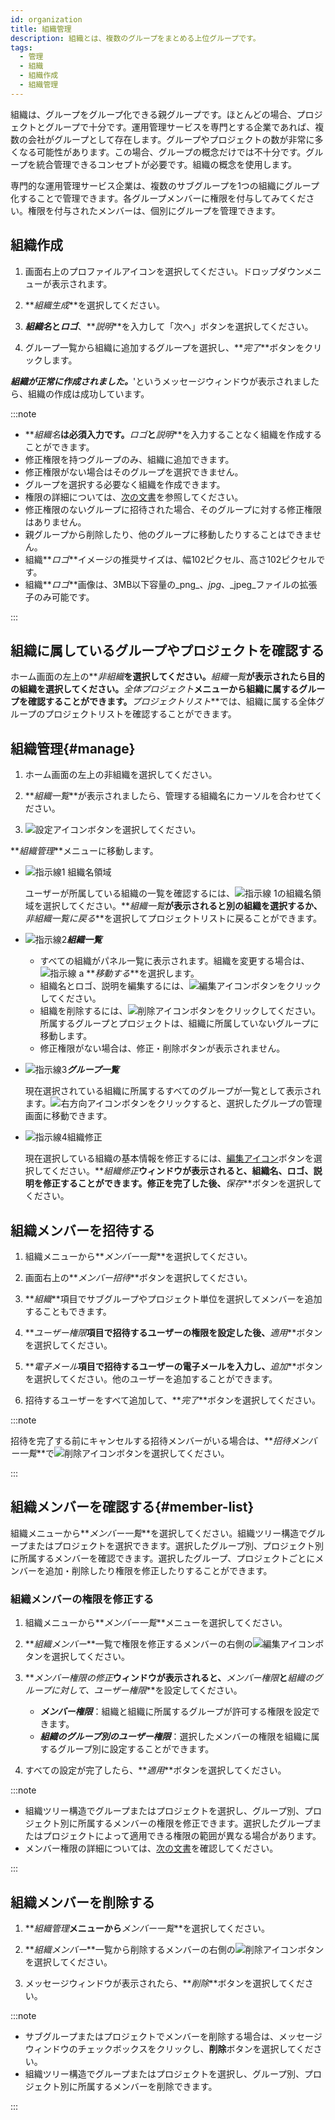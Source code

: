 ```yaml
---
id: organization
title: 組織管理
description: 組織とは、複数のグループをまとめる上位グループです。
tags:
  - 管理
  - 組織
  - 組織作成
  - 組織管理
---
```


組織は、グループをグループ化できる親グループです。ほとんどの場合、プロジェクトとグループで十分です。運用管理サービスを専門とする企業であれば、複数の会社がグループとして存在します。グループやプロジェクトの数が非常に多くなる可能性があります。この場合、グループの概念だけでは不十分です。グループを統合管理できるコンセプトが必要です。組織の概念を使用します。

専門的な運用管理サービス企業は、複数のサブグループを1つの組織にグループ化することで管理できます。各グループメンバーに権限を付与してみてください。権限を付与されたメンバーは、個別にグループを管理できます。

## 組織作成

1. 画面右上のプロファイルアイコンを選択してください。ドロップダウンメニューが表示されます。

2. **_組織生成_**を選択してください。

3. **_組織名_**と**_ロゴ_**、**_説明_**を入力して「次へ」ボタンを選択してください。

4. グループ一覧から組織に追加するグループを選択し、**_完了_**ボタンをクリックします。

**_組織が正常に作成されました。_**'というメッセージウィンドウが表示されましたら、組織の作成は成功しています。

:::note

- **_組織名_**は必須入力です。**_ロゴ_**と**_説明_**を入力することなく組織を作成することができます。
- 修正権限を持つグループのみ、組織に追加できます。
- 修正権限がない場合はそのグループを選択できません。
- グループを選択する必要なく組織を作成できます。
- 権限の詳細については、[次の文書](project-structure#project-auth)を参照してください。
- 修正権限のないグループに招待された場合、そのグループに対する修正権限はありません。
- 親グループから削除したり、他のグループに移動したりすることはできません。
- 組織**_ロゴ_**イメージの推奨サイズは、幅102ピクセル、高さ102ピクセルです。 
- 組織**_ロゴ_**画像は、3MB以下容量の_png_、_jpg_、_jpeg_ファイルの拡張子のみ可能です。

:::

## 組織に属しているグループやプロジェクトを確認する

ホーム画面の左上の**_非組織_**を選択してください。**_組織一覧_**が表示されたら目的の組織を選択してください。**_全体プロジェクト_**メニューから組織に属するグループを確認することができます。**_プロジェクトリスト_**では、組織に属する全体グループのプロジェクトリストを確認することができます。

## 組織管理{#manage}

<ImgLang img='project-organize-manage.png' desc='組織管理' />

1. ホーム画面の左上の非組織を選択してください。

2. **_組織一覧_**が表示されましたら、管理する組織名にカーソルを合わせてください。 

3. ![設定アイコン](/img/ico-setting.svg)ボタンを選択してください。

**_組織管理_**メニューに移動します。

<ImgLang img='project-organize-manage-group.png' desc='組織管理' />

- ![指示線1](/img/number-01.png) 組織名領域

  ユーザーが所属している組織の一覧を確認するには、![指示線 1](/img/number-01.png)の組織名領域を選択してください。**_組織一覧_**が表示されると別の組織を選択するか、**_非組織一覧に戻る_**を選択してプロジェクトリストに戻ることができます。

- ![指示線2](/img/number-02.png)**_組織一覧_**

  - すべての組織がパネル一覧に表示されます。組織を変更する場合は、![指示線 a](/img/char-a.svg) **_移動する_**を選択します。
  - 組織名とロゴ、説明を編集するには、![編集アイコン](/img/ico-edit.svg)ボタンをクリックしてください。
  - 組織を削除するには、![削除アイコン](/img/ico-trash.svg)ボタンをクリックしてください。所属するグループとプロジェクトは、組織に所属していないグループに移動します。
  - 修正権限がない場合は、修正・削除ボタンが表示されません。

- ![指示線3](/img/number-03.png)**_グループ一覧_**

  現在選択されている組織に所属するすべてのグループが一覧として表示されます。![右方向アイコン](/img/right-arrow.svg)ボタンをクリックすると、選択したグループの管理画面に移動できます。

- ![指示線4](/img/number-04.png)組織修正

  現在選択している組織の基本情報を修正するには、[編集アイコン](/img/ico-edit.svg)ボタンを選択してください。**_組織修正_**ウィンドウが表示されると、組織名、ロゴ、説明を修正することができます。修正を完了した後、**_保存_**ボタンを選択してください。

## 組織メンバーを招待する

1. 組織メニューから**_メンバー一覧_**を選択してください。

2. 画面右上の**_メンバー招待_**ボタンを選択してください。

3. **_組織_**項目でサブグループやプロジェクト単位を選択してメンバーを追加することもできます。

4. **_ユーザー権限_**項目で招待するユーザーの権限を設定した後、**_適用_**ボタンを選択してください。

5. **_電子メール_**項目で招待するユーザーの電子メールを入力し、**_追加_**ボタンを選択してください。他のユーザーを追加することができます。

6. 招待するユーザーをすべて追加して、**_完了_**ボタンを選択してください。

:::note

招待を完了する前にキャンセルする招待メンバーがいる場合は、**_招待メンバー一覧_**で![削除アイコン](/img/ico-trash-red.svg)ボタンを選択してください。

:::

## 組織メンバーを確認する{#member-list}

<ImgLang img='organization-member.png' desc='組織のメンバーを特定する' />

組織メニューから**_メンバー一覧_**を選択してください。組織ツリー構造でグループまたはプロジェクトを選択できます。選択したグループ別、プロジェクト別に所属するメンバーを確認できます。選択したグループ、プロジェクトごとにメンバーを追加・削除したり権限を修正したりすることができます。

### 組織メンバーの権限を修正する

1. 組織メニューから**_メンバー一覧_**メニューを選択してください。

2. **_組織メンバー_**一覧で権限を修正するメンバーの右側の![編集アイコン](/img/ico-edit.svg)ボタンを選択してください。 

3. **_メンバー権限の修正_**ウィンドウが表示されると、**_メンバー権限_**と**_組織のグループに対して、ユーザー権限_**を設定してください。

   - **_メンバー権限_**：組織と組織に所属するグループが許可する権限を設定できます。
   - **_組織のグループ別のユーザー権限_**：選択したメンバーの権限を組織に属するグループ別に設定することができます。

4. すべての設定が完了したら、**_適用_**ボタンを選択してください。

:::note

- 組織ツリー構造でグループまたはプロジェクトを選択し、グループ別、プロジェクト別に所属するメンバーの権限を修正できます。選択したグループまたはプロジェクトによって適用できる権限の範囲が異なる場合があります。
- メンバー権限の詳細については、[次の文書](project-structure#project-auth)を確認してください。

:::

## 組織メンバーを削除する

1. **_組織管理_**メニューから**_メンバー一覧_**を選択してください。

2. **_組織メンバー_**一覧から削除するメンバーの右側の![削除アイコン](/img/ico-trash-red.svg)ボタンを選択してください。 

3. メッセージウィンドウが表示されたら、**_削除_**ボタンを選択してください。 

:::note

- サブグループまたはプロジェクトでメンバーを削除する場合は、メッセージウィンドウのチェックボックスをクリックし、**削除**ボタンを選択してください。
- 組織ツリー構造でグループまたはプロジェクトを選択し、グループ別、プロジェクト別に所属するメンバーを削除できます。

:::
